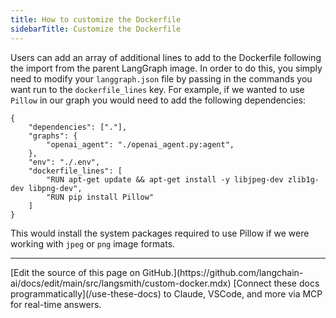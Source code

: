 ```yaml
---
title: How to customize the Dockerfile
sidebarTitle: Customize the Dockerfile
---
```

Users can add an array of additional lines to add to the Dockerfile following the import from the parent LangGraph image. In order to do this, you simply need to modify your `langgraph.json` file by passing in the commands you want run to the `dockerfile_lines` key. For example, if we wanted to use `Pillow` in our graph you would need to add the following dependencies:

```
{
    "dependencies": ["."],
    "graphs": {
        "openai_agent": "./openai_agent.py:agent",
    },
    "env": "./.env",
    "dockerfile_lines": [
        "RUN apt-get update && apt-get install -y libjpeg-dev zlib1g-dev libpng-dev",
        "RUN pip install Pillow"
    ]
}
```

This would install the system packages required to use Pillow if we were working with `jpeg` or `png` image formats.

---

<Callout icon="pen-to-square" iconType="regular">
    [Edit the source of this page on GitHub.](https://github.com/langchain-ai/docs/edit/main/src/langsmith/custom-docker.mdx)
</Callout>
<Tip icon="terminal" iconType="regular">
    [Connect these docs programmatically](/use-these-docs) to Claude, VSCode, and more via MCP for    real-time answers.
</Tip>
